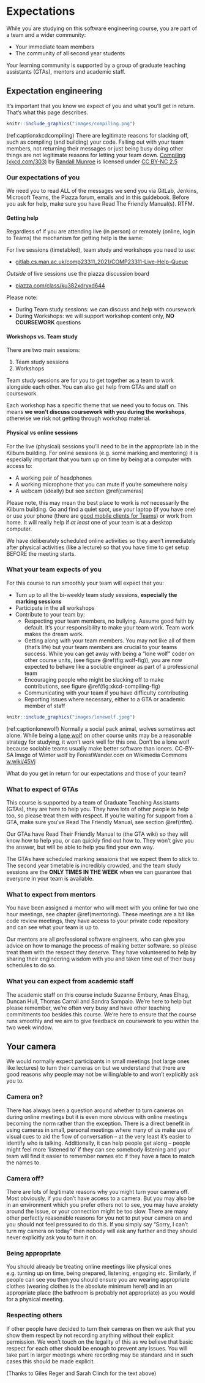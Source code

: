 # Expectations {.unnumbered #expectations}

While you are studying on this software engineering course, you are part of a team and a wider community:

* Your immediate team members
* The community of all second year students

Your learning community is supported by a group of graduate teaching assistants (GTAs), mentors and academic staff.

## Expectation engineering {#agile}
It's important that you know we expect of you and what you'll get in return. That's what this page describes.

```r
knitr::include_graphics("images/compiling.png")
```

(ref:captionxkcdcompiling) There are legitimate reasons for slacking off, such as compiling (and building) your code. Falling out with your team members, not returning their messages or just being busy doing other things are not legitimate reasons for letting your team down. [Compiling (xkcd.com/303)](https://xkcd.com/303/) by [Randall Munroe](https://en.wikipedia.org/wiki/Randall_Munroe) is licensed under [CC BY-NC 2.5](https://creativecommons.org/licenses/by-nc/2.5/)


### Our expectations of you {#rtfm}
We need you to read ALL of the messages we send you via GitLab, Jenkins, Microsoft Teams, the Piazza forum, emails and in this guidebook. Before you ask for help, make sure you have Read The Friendly Manual(s). RTFM.

#### Getting help {#helpme}

Regardless of if you are attending live (in person) or remotely (online, login to Teams) the mechanism for getting help is the same:

For live sessions (timetabled), team study and workshops you need to use:

* [gitlab.cs.man.ac.uk/comp23311_2021/COMP23311-Live-Help-Queue](https://gitlab.cs.man.ac.uk/comp23311_2021/COMP23311-Live-Help-Queue/)


*Outside* of live sessions use the piazza discussion board

* [piazza.com/class/ku382xdryxd644](https://piazza.com/class/ku382xdryxd644)

Please note:

* During Team study sessions: we can discuss and help with coursework
* During Workshops: we will support workshop content only, **NO COURSEWORK** questions


#### Workshops vs. Team study {#workshops}
There are two main sessions:

1. Team study sessions
1. Workshops

Team study sessions are for you to get together as a team to work alongside each other. You can also get help from GTAs and staff on coursework.

Each workshop has a specific theme that we need you to focus on. This means **we won't discuss coursework with you during the workshops**, otherwise we risk not getting through workshop material.

#### Physical vs online sessions {#online}
For the live (physical) sessions you'll need to be in the appropriate lab in the Kilburn building. For online sessions (e.g. some marking and mentoring) it is especially important that you turn up on time by being at a computer with access to:

* A working pair of headphones
* A working microphone that you can mute if you're somewhere noisy
* A webcam (ideally) but see section \@ref(cameras)

Please note, this may mean the best place to work is *not* necessarily the Kilburn building. Go and find a quiet spot, use your laptop (if you have one) or use your phone (there are [good mobile clients for Teams](https://www.microsoft.com/en-gb/microsoft-teams/download-app)) or work from home. It will really help if *at least* one of your team is at a desktop computer.

We have deliberately scheduled online activities so they aren't immediately after physical activities (like a lecture) so that you have time to get setup BEFORE the meeting starts.

### What your team expects of you {#urteam}

For this course to run smoothly your team will expect that you:

* Turn up to all the bi-weekly team study sessions, **especially the marking sessions**
* Participate in the all workshops
* Contribute to your team by:
    + Respecting your team members, no bullying. Assume good faith by default. It's your responsibility to make your team work. Team work makes the dream work.
    + Getting along with your team members. You may not like all of them (that's life) but your team members are crucial to your teams success. While you can get away with being a “lone wolf” coder on other course units, (see figure \@ref(fig:wolf-fig)), you are now expected to behave like a sociable engineer as part of a professional team
    + Encouraging people who might be slacking off to make contributions, see figure \@ref(fig:xkcd-compiling-fig)
    + Communicating with your team if you have difficulty contributing
    + Reporting issues where necessary, either to a GTA or academic member of staff

```r
knitr::include_graphics("images/lonewolf.jpeg")
```

(ref:captionlonewolf) Normally a social pack animal, wolves sometimes act alone. While being a [lone wolf](https://en.wikipedia.org/wiki/Lone_wolf_(trait)) on other course units may be a reasonable strategy for studying, it won't work well for this one. Don't be a lone wolf because sociable teams usually make better software than loners. CC-BY-SA Image of Winter wolf by ForestWander.com on Wikimedia Commons [w.wiki/45Vj](https://w.wiki/45Vj)

What do you get in return for our expectations and those of your team?

### What to expect of GTAs {#gtas}
This course is supported by a team of Graduate Teaching Assistants (GTAs), they are here to help you. They have lots of other people to help too, so please treat them with respect. If you're waiting for support from a GTA, make sure you've Read The Friendly Manual, see section \@ref(rtfm).

Our GTAs have Read Their Friendly Manual to (the GTA wiki) so they will know how to help you, or can quickly find out how to. They won't give you the answer, but will be able to help you find your own way.

The GTAs have scheduled marking sessions that we expect them to stick to. The second year timetable is incredibly crowded, and the team study sessions are the **ONLY TIMES IN THE WEEK** when we can guarantee that everyone in your team is available.

### What to expect from mentors {#gomentors}
You have been assigned a mentor who will meet with you online for two one hour meetings, see chapter \@ref(mentoring). These meetings are a bit like code review meetings, they have access to your private code repository and can see what your team is up to.

Our mentors are all professional software engineers, who can give you advice on how to manage the process of making better software. so please treat them with the respect they deserve. They have volunteered to help by sharing their engineering wisdom with you and taken time out of their busy schedules to do so.

### What you can expect from academic staff {#academics}
The academic staff on this course include Suzanne Embury, Anas Elhag, Duncan Hull, Thomas Carroll and Sandra Sampaio. We're here to help but please remember, we're often very busy and have other teaching commitments too besides this course. We're here to ensure that the course runs smoothly and we aim to give feedback on coursework to you within the two week window.

##  Your camera {#cameras}
We would normally expect participants in small meetings (not large ones like lectures) to turn their cameras on but we understand that there are good reasons why people may not be willing/able to and won’t explicitly ask you to.

### Camera on? {#on}
There has always been a question around whether to turn cameras on during online meetings but it is even more obvious with online meetings becoming the norm rather than the exception.  There is a direct benefit in using cameras in small, personal meetings where many of us make use of visual cues to aid the flow of conversation – at the very least it’s easier to identify who is talking. Additionally, it can help people get along – people might feel more ‘listened to’ if they can see somebody listening and your team will find it easier to remember names etc if they have a face to match the names to.

### Camera off? #{#off}
There are lots of legitimate reasons why you might turn your camera off. Most obviously, if you don’t have access to a camera. But you may also be in an environment which you prefer others not to see, you may have anxiety around the issue, or your connection might be too slow. There are many other perfectly reasonable reasons for you not to put your camera on and you should not feel pressured to do this. If you simply say “Sorry, I can’t turn my camera on today” then nobody will ask any further and they should never explicitly ask you to turn it on.

### Being appropriate {#being}
You should already be treating online meetings like physical ones e.g. turning up on time, being prepared, listening, engaging etc. Similarly, if people can see you then you should ensure you are wearing appropriate clothes (wearing clothes is the absolute minimum here!) and in an appropriate place (the bathroom is probably not appropriate) as you would for a physical meeting.

### Respecting others {#respecting}
If other people have decided to turn their cameras on then we ask that you show them respect by not recording anything without their explicit permission. We won’t touch on the legality of this as we believe that basic respect for each other should be enough to prevent any issues. You will take part in larger meetings where recording may be standard and in such cases this should be made explicit.

(Thanks to Giles Reger and Sarah Clinch for the text above)
